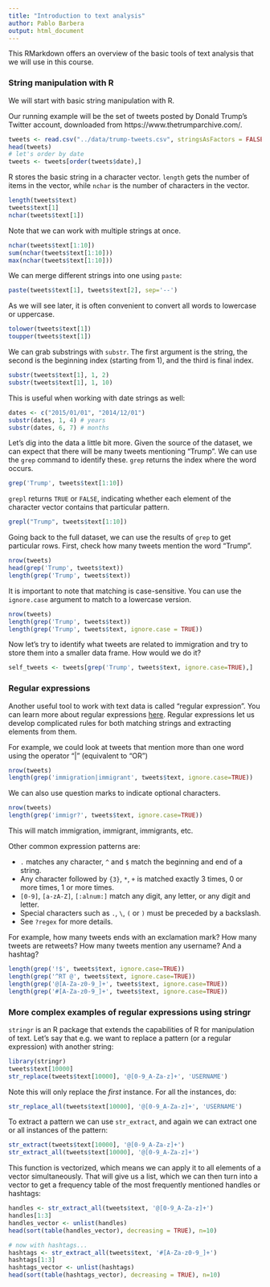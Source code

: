 ```yaml
---
title: "Introduction to text analysis"
author: Pablo Barbera
output: html_document
---
```


This RMarkdown offers an overview of the basic tools of text analysis that we will use in this course.

### String manipulation with R

We will start with basic string manipulation with R.

Our running example will be the set of tweets posted by Donald Trump's Twitter account, downloaded from https://www.thetrumparchive.com/.

```r
tweets <- read.csv("../data/trump-tweets.csv", stringsAsFactors = FALSE)
head(tweets)
# let's order by date
tweets <- tweets[order(tweets$date),]
```

R stores the basic string in a character vector. `length` gets the number of items in the vector, while `nchar` is the number of characters in the vector.

```r
length(tweets$text)
tweets$text[1]
nchar(tweets$text[1])
```

Note that we can work with multiple strings at once.

```r
nchar(tweets$text[1:10])
sum(nchar(tweets$text[1:10]))
max(nchar(tweets$text[1:10]))
```

We can merge different strings into one using `paste`:
```r
paste(tweets$text[1], tweets$text[2], sep='--')
```

As we will see later, it is often convenient to convert all words to lowercase or uppercase.

```r
tolower(tweets$text[1])
toupper(tweets$text[1])
```

We can grab substrings with `substr`. The first argument is the string, the second is the beginning index (starting from 1), and the third is final index.

```r
substr(tweets$text[1], 1, 2)
substr(tweets$text[1], 1, 10)
```

This is useful when working with date strings as well:

```r
dates <- c("2015/01/01", "2014/12/01")
substr(dates, 1, 4) # years
substr(dates, 6, 7) # months
```

Let's dig into the data a little bit more. Given the source of the dataset, we can expect that there will be many tweets mentioning "Trump". We can use the `grep` command to identify these. `grep` returns the index where the word occurs.

```r
grep('Trump', tweets$text[1:10])
```

`grepl` returns `TRUE` or `FALSE`, indicating whether each element of the character vector contains that particular pattern.

```r
grepl("Trump", tweets$text[1:10])
```

Going back to the full dataset, we can use the results of `grep` to get particular rows. First, check how many tweets mention the word "Trump".

```r
nrow(tweets)
head(grep('Trump', tweets$text))
length(grep('Trump', tweets$text))

```

It is important to note that matching is case-sensitive. You can use the `ignore.case` argument to match to a lowercase version.

```r
nrow(tweets)
length(grep('Trump', tweets$text))
length(grep('Trump', tweets$text, ignore.case = TRUE))
```

Now let's try to identify what tweets are related to immigration and try to store them into a smaller data frame. How would we do it?

```r
self_tweets <- tweets[grep('Trump', tweets$text, ignore.case=TRUE),]
```


### Regular expressions

Another useful tool to work with text data is called "regular expression". You can learn more about regular expressions [here](http://www.zytrax.com/tech/web/regex.htm). Regular expressions let us develop complicated rules for both matching strings and extracting elements from them. 

For example, we could look at tweets that mention more than one word using the operator "|" (equivalent to "OR")

```r
nrow(tweets)
length(grep('immigration|immigrant', tweets$text, ignore.case=TRUE))
```

We can also use question marks to indicate optional characters.

```r
nrow(tweets)
length(grep('immigr?', tweets$text, ignore.case=TRUE))
```

This will match immigration, immigrant, immigrants, etc.

Other common expression patterns are:

- `.` matches any character, `^` and `$` match the beginning and end of a string.  
- Any character followed by `{3}`, `*`, `+` is matched exactly 3 times, 0 or more times, 1 or more times.  
- `[0-9]`, `[a-zA-Z]`, `[:alnum:]` match any digit, any letter, or any digit and letter.
- Special characters such as `.`, `\`, `(` or `)` must be preceded by a backslash.  
- See `?regex` for more details.

For example, how many tweets ends with an exclamation mark? How many tweets are retweets? How many tweets mention any username? And a hashtag?
```r
length(grep('!$', tweets$text, ignore.case=TRUE))
length(grep('^RT @', tweets$text, ignore.case=TRUE))
length(grep('@[A-Za-z0-9_]+', tweets$text, ignore.case=TRUE))
length(grep('#[A-Za-z0-9_]+', tweets$text, ignore.case=TRUE))
```

### More complex examples of regular expressions using stringr

`stringr` is an R package that extends the capabilities of R for manipulation of text. Let's say that e.g. we want to replace a pattern (or a regular expression) with another string:

```r
library(stringr)
tweets$text[10000]
str_replace(tweets$text[10000], '@[0-9_A-Za-z]+', 'USERNAME')
```

Note this will only replace the _first_ instance. For all the instances, do:

```r
str_replace_all(tweets$text[10000], '@[0-9_A-Za-z]+', 'USERNAME')
```

To extract a pattern we can use `str_extract`, and again we can extract one or all instances of the pattern:

```r
str_extract(tweets$text[10000], '@[0-9_A-Za-z]+')
str_extract_all(tweets$text[10000], '@[0-9_A-Za-z]+')
```

This function is vectorized, which means we can apply it to all elements of a vector simultaneously. That will give us a list, which we can then turn into a vector to get a frequency table of the most frequently mentioned handles or hashtags:

```r
handles <- str_extract_all(tweets$text, '@[0-9_A-Za-z]+')
handles[1:3]
handles_vector <- unlist(handles)
head(sort(table(handles_vector), decreasing = TRUE), n=10)

# now with hashtags...
hashtags <- str_extract_all(tweets$text, '#[A-Za-z0-9_]+')
hashtags[1:3]
hashtags_vector <- unlist(hashtags)
head(sort(table(hashtags_vector), decreasing = TRUE), n=10)

```

